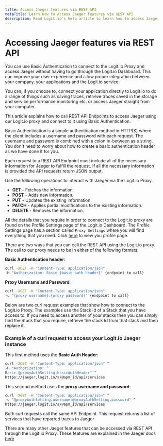 ```yaml
---
title: Access Jaeger features via REST API
metaTitle: Learn How to Access Jaeger features via REST API
description: Read Logit.io’s help article to learn how to access Jaeger features via REST API.
---
```


# Accessing Jaeger features via REST API

You can use Basic Authentication to connect to the Logit.io Proxy and access Jaeger without having to go 
through the Logit.io Dashboard. This can improve your user experience and allow proper integration between your company, your applications 
and the Logit.io service.

You can, if you choose to, connect your application directly to Logit.io to do a range of things such as saving traces, retrieve traces saved 
in the storage and service performance monitoring etc. or access Jaeger straight from your computer. 

This article explains how to call REST API Endpoints to access Jaeger using our Logit.io proxy and connect to it using Basic 
Authentication.

<Callout type="info">
    Basic Authentication is a simple authentication method in HTTP(S) where the client includes a username and password with each request. 
    The username and password is combined with a colon in-between as a string. You don't need to worry about how to create a basic authentication 
    header as we have done it for you. 
</Callout>

Each request to a REST API Endpoint must include all of the necessary information for Jaeger to fulfill the request. If all the necessary 
information is provided the API requests return JSON output.

Use the following operations to interact with Jaeger via the Logit.io Proxy.

* __GET__ - Fetches the information.
* __POST__ - Adds new information.
* __PUT__ - Updates the existing information.
* __PATCH__ - Applies partial modifications to the existing information.
* __DELETE__ - Removes the information.

All the details that you require in order to connect to the Logit.io proxy are found on the Profile Settings page of the Logit.io Dashboard. 
The Profile Settings page has a section called `Proxy Settings` where you will find everything that you need. 
Click [here](https://dashboard.logit.io/profile) to view you profile page.

There are two ways that you can call the REST API using the Logit.io proxy. The call to our proxy needs to be in either of the following formats:

__Basic Authentication header__:

```bash
curl -XGET -H "Content-Type: application/json" 
-H "Authorization: Basic {basic auth header}" {endpoint to call}
```

__Proxy Username and Password__:

```bash
curl -XGET -H "Content-Type: application/json" 
-u "{proxy username}:{proxy password}" {endpoint to call}
```

Below are two curl request examples that show how to connect to the Logit.io Proxy. The examples use the Stack Id of a Stack that you have access to. 
If you need to access another of your stacks then you can simply find the Stack that you require, retrieve the stack Id from that stack and then 
replace it. 

<ProxyAuthPlaceholderWarning stackType="apm" />

### Example of a curl request to access your Logit.io Jaeger instance

This first method uses the __Basic Auth Header__:

```bash copy /@proxyAuthSetting.basicAuthHeader/ /@apm_id/
curl -XGET -H "Content-Type: application/json" ^
-H "Authorization: ^
Basic @proxyAuthSetting.basicAuthHeader" ^
https://jaeger.logit.io/s/@apm_id/api/services
```

This second method uses the __proxy username and password__:

```bash copy /@proxyAuthSetting.username/ /@proxyAuthSetting.password/ /@apm_id/
curl -XGET -H "Content-Type: application/json" ^
-u "@proxyAuthSetting.username:@proxyAuthSetting.password" ^
https://jaeger.logit.io/s/@apm_id/api/services
```

Both curl requests call the same API Endpoint. This request returns a list of services that have reported traces to Jaeger

There are many other Jaeger features that can be accessed via REST API through the Logit.io Proxy. These features are explained in the 
Jaeger docs [here](https://www.jaegertracing.io/docs/1.23/apis/)